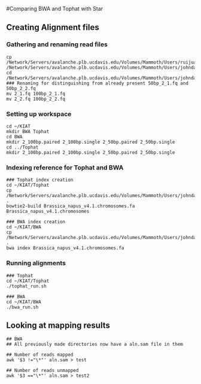 #Comparing BWA and Tophat with Star

## Creating Alignment files

### Gathering and renaming read files

```
cp /Network/Servers/avalanche.plb.ucdavis.edu/Volumes/Mammoth/Users/ruijuanli/2016_summer/raw_data/2_*.fq /Network/Servers/avalanche.plb.ucdavis.edu/Volumes/Mammoth/Users/johndavis/KIAT/raw_data/Flowering
cd /Network/Servers/avalanche.plb.ucdavis.edu/Volumes/Mammoth/Users/johndavis/KIAT/raw_data/Flowering
### Renaming for distinguishing from already present 50bp_2_1.fq and 50bp_2_2.fq
mv 2_1.fq 100bp_2_1.fq
mv 2_2.fq 100bp_2_2.fq
```

### Setting up workspace

```
cd ~/KIAT
mkdir BWA Tophat
cd BWA
mkdir 2_100bp.paired 2_100bp.single 2_50bp.paired 2_50bp.single
cd ../Tophat
mkdir 2_100bp.paired 2_100bp.single 2_50bp.paired 2_50bp.single
```

### Indexing reference for Tophat and BWA

```
### Tophat index creation
cd ~/KIAT/Tophat
cp /Network/Servers/avalanche.plb.ucdavis.edu/Volumes/Mammoth/Users/johndavis/KIAT/reference/Brassica_napus_v4.1.chromosomes.fa .
bowtie2-build Brassica_napus_v4.1.chromosomes.fa Brassica_napus_v4.1.chromosomes

### BWA index creation
cd ~/KIAT/BWA
cp /Network/Servers/avalanche.plb.ucdavis.edu/Volumes/Mammoth/Users/johndavis/KIAT/reference/Brassica_napus_v4.1.chromosomes.fa .
bwa index Brassica_napus_v4.1.chromosomes.fa
```

### Running alignments

```
### Tophat
cd ~/KIAT/Tophat
./tophat_run.sh

### BWA
cd ~/KIAT/BWA
./bwa_run.sh
```

## Looking at mapping results

```
## BWA
## All previously made directories now have a aln.sam file in them

## Number of reads mapped
awk '$3 !="\*"' aln.sam > test

## Number of reads unmapped
awk '$3 =="\*"' aln.sam > test2
```
